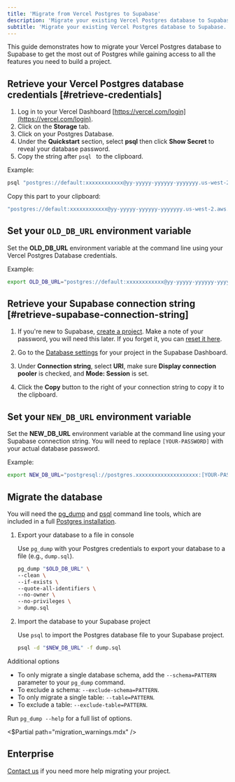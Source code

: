 ```yaml
---
title: 'Migrate from Vercel Postgres to Supabase'
description: 'Migrate your existing Vercel Postgres database to Supabase.'
subtitle: 'Migrate your existing Vercel Postgres database to Supabase.'
---
```


This guide demonstrates how to migrate your Vercel Postgres database to Supabase to get the most out of Postgres while gaining access to all the features you need to build a project.

## Retrieve your Vercel Postgres database credentials [#retrieve-credentials]

1. Log in to your Vercel Dashboard [https://vercel.com/login](https://vercel.com/login).
1. Click on the **Storage** tab.
1. Click on your Postgres Database.
1. Under the **Quickstart** section, select **psql** then click **Show Secret** to reveal your database password.
1. Copy the string after `psql ` to the clipboard.

Example:

```bash
psql "postgres://default:xxxxxxxxxxxx@yy-yyyyy-yyyyyy-yyyyyyy.us-west-2.aws.neon.tech:5432/verceldb?sslmode=require"
```

Copy this part to your clipboard:

```bash
"postgres://default:xxxxxxxxxxxx@yy-yyyyy-yyyyyy-yyyyyyy.us-west-2.aws.neon.tech:5432/verceldb?sslmode=require"
```

## Set your `OLD_DB_URL` environment variable

Set the **OLD_DB_URL** environment variable at the command line using your Vercel Postgres Database credentials.

Example:

```bash
export OLD_DB_URL="postgres://default:xxxxxxxxxxxx@yy-yyyyy-yyyyyy-yyyyyyy.us-west-2.aws.neon.tech:5432/verceldb?sslmode=require"
```

## Retrieve your Supabase connection string [#retrieve-supabase-connection-string]

1. If you're new to Supabase, [create a project](https://supabase.com/dashboard).
   Make a note of your password, you will need this later. If you forget it, you can [reset it here](https://supabase.com/dashboard/project/_/settings/database).

1. Go to the [Database settings](https://supabase.com/dashboard/project/_/settings/database) for your project in the Supabase Dashboard.
1. Under **Connection string**, select **URI**, make sure **Display connection pooler** is checked, and **Mode: Session** is set.
1. Click the **Copy** button to the right of your connection string to copy it to the clipboard.

## Set your `NEW_DB_URL` environment variable

Set the **NEW_DB_URL** environment variable at the command line using your Supabase connection string. You will need to replace `[YOUR-PASSWORD]` with your actual database password.

Example:

```bash
export NEW_DB_URL="postgresql://postgres.xxxxxxxxxxxxxxxxxxxx:[YOUR-PASSWORD]@aws-0-us-west-1.pooler.supabase.com:5432/postgres"
```

## Migrate the database

You will need the [pg_dump](https://www.postgresql.org/docs/current/app-pgdump.html) and [psql](https://www.postgresql.org/docs/current/app-psql.html) command line tools, which are included in a full [Postgres installation](https://www.postgresql.org/download).

1. Export your database to a file in console

   Use `pg_dump` with your Postgres credentials to export your database to a file (e.g., `dump.sql`).

      ```bash
      pg_dump "$OLD_DB_URL" \
      --clean \
      --if-exists \
      --quote-all-identifiers \
      --no-owner \
      --no-privileges \
      > dump.sql
      ```

2. Import the database to your Supabase project

   Use `psql` to import the Postgres database file to your Supabase project.

   ```bash
   psql -d "$NEW_DB_URL" -f dump.sql
   ```

Additional options

- To only migrate a single database schema, add the `--schema=PATTERN` parameter to your `pg_dump` command.
- To exclude a schema: `--exclude-schema=PATTERN`.
- To only migrate a single table: `--table=PATTERN`.
- To exclude a table: `--exclude-table=PATTERN`.

Run `pg_dump --help` for a full list of options.

<$Partial path="migration_warnings.mdx" />

## Enterprise

[Contact us](https://forms.supabase.com/enterprise) if you need more help migrating your project.
